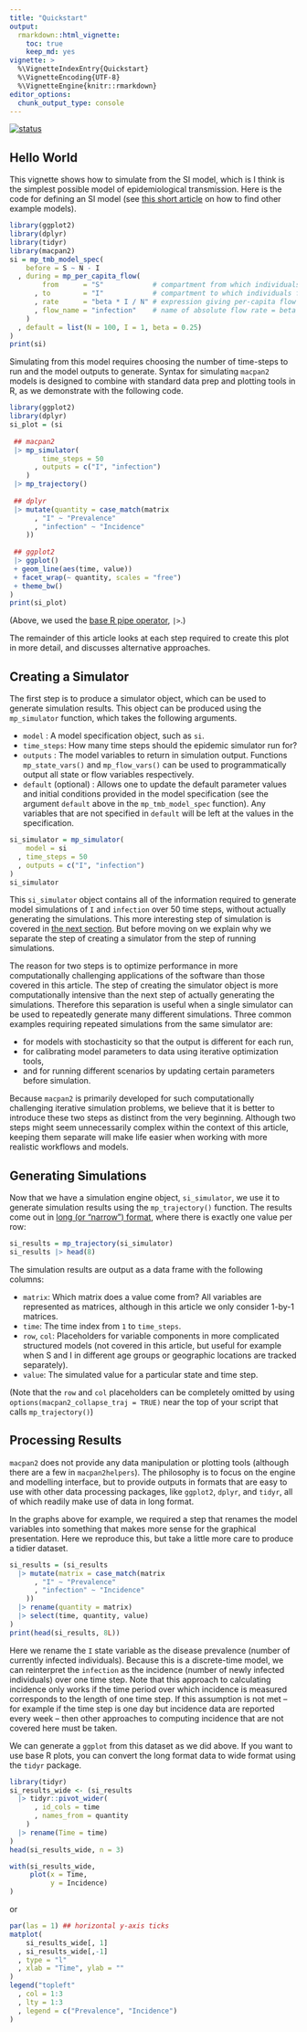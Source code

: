 ```yaml
---
title: "Quickstart"
output: 
  rmarkdown::html_vignette:
    toc: true
    keep_md: yes
vignette: >
  %\VignetteIndexEntry{Quickstart}
  %\VignetteEncoding{UTF-8}
  %\VignetteEngine{knitr::rmarkdown}
editor_options: 
  chunk_output_type: console
---
```


[![status](https://img.shields.io/badge/status-stable-green)](https://canmod.github.io/macpan2/articles/vignette-status#stable)

## Hello World

This vignette shows how to simulate from the SI model, which is I think is the simplest possible model of epidemiological transmission. Here is the code for defining an SI model (see [this short article](https://canmod.github.io/macpan2/articles/example_models) on how to find other example models).
```r
library(ggplot2)
library(dplyr)
library(tidyr)
library(macpan2)
si = mp_tmb_model_spec(
    before = S ~ N - I
  , during = mp_per_capita_flow(
        from      = "S"            # compartment from which individuals flow
      , to        = "I"            # compartment to which individuals flow
      , rate      = "beta * I / N" # expression giving per-capita flow rate
      , flow_name = "infection"    # name of absolute flow rate = beta * I * S/N
    )
  , default = list(N = 100, I = 1, beta = 0.25)
)
print(si)
```

Simulating from this model requires choosing the number of time-steps to run and the model outputs to generate. Syntax for simulating `macpan2` models is designed to combine with standard data prep and plotting tools in R, as we demonstrate with the following code.
```r
library(ggplot2)
library(dplyr)
si_plot = (si
 
 ## macpan2
 |> mp_simulator(
        time_steps = 50
      , outputs = c("I", "infection")
    )
 |> mp_trajectory()
 
 ## dplyr
 |> mutate(quantity = case_match(matrix
      , "I" ~ "Prevalence"
      , "infection" ~ "Incidence"
    ))
 
 ## ggplot2
 |> ggplot() 
 + geom_line(aes(time, value)) 
 + facet_wrap(~ quantity, scales = "free")
 + theme_bw()
)
print(si_plot)
```

(Above, we used the [base R pipe operator](https://www.tidyverse.org/blog/2023/04/base-vs-magrittr-pipe/#pipes), `|>`.)

The remainder of this article looks at each step required to create this plot in more detail, and discusses alternative approaches.

## Creating a Simulator

The first step is to produce a simulator object, which can be used to generate simulation results. This object can be produced using the `mp_simulator` function, which takes the following arguments.

- `model` : A model specification object, such as `si`.
- `time_steps`: How many time steps should the epidemic simulator run for? 
- `outputs` : The model variables to return in simulation output. Functions `mp_state_vars()` and `mp_flow_vars()` can be used to programmatically output all state or flow variables respectively.
- `default` (optional) : Allows one to update the default parameter values and initial conditions provided in the model specification (see the argument `default` above in the `mp_tmb_model_spec` function). Any variables that are not specified in `default` will be left at the values in the specification.

```r
si_simulator = mp_simulator(
    model = si 
  , time_steps = 50
  , outputs = c("I", "infection")
)
si_simulator
```

This `si_simulator` object contains all of the information required to generate model simulations of `I` and `infection` over 50 time steps, without actually generating the simulations. This more interesting step of simulation is covered in [the next section](#generating-simulations). But before moving on we explain why we separate the step of creating a simulator from the step of running simulations.

The reason for two steps is to optimize performance in more computationally challenging applications of the software than those covered in this article. The step of creating the simulator object is more computationally intensive than the next step of actually generating the simulations. Therefore this separation is useful when a single simulator can be used to repeatedly generate many different simulations. Three common examples requiring repeated simulations from the same simulator are:

* for models with stochasticity so that the output is different for each run,
* for calibrating model parameters to data using iterative optimization tools,
* and for running different scenarios by updating certain parameters before simulation.

Because `macpan2` is primarily developed for such computationally challenging iterative simulation problems, we believe that it is better to introduce these two steps as distinct from the very beginning. Although two steps might seem unnecessarily complex within the context of this article, keeping them separate will make life easier when working with more realistic workflows and models. 

## Generating Simulations

Now that we have a simulation engine object,  `si_simulator`, we use it to generate simulation results using the `mp_trajectory()` function. The results come out in [long (or "narrow") format](https://en.wikipedia.org/wiki/Wide_and_narrow_data), where there is exactly one value per row:

```r
si_results = mp_trajectory(si_simulator)
si_results |> head(8)
```

The simulation results are output as a data frame with the following columns:

- `matrix`: Which matrix does a value come from? All variables are represented as matrices, although in this article we only consider 1-by-1 matrices.
- `time`: The time index from `1` to `time_steps`.
- `row`, `col`: Placeholders for variable components in more complicated structured models (not covered in this article, but useful for example when S and I in different age groups or geographic locations are tracked separately).
- `value`: The simulated value for a particular state and time step.

(Note that the `row` and `col` placeholders can be completely omitted by using `options(macpan2_collapse_traj = TRUE)` near the top of your script that calls `mp_trajectory()`)

## Processing Results

`macpan2` does not provide any data manipulation or plotting tools (although there are a few in `macpan2helpers`). The philosophy is to focus on the engine and modelling interface, but to provide outputs in formats that are easy to use with other data processing packages, like `ggplot2`, `dplyr`, and `tidyr`, all of which readily make use of data in long format.

In the graphs above for example, we required a step that renames the model variables into something that makes more sense for the graphical presentation. Here we reproduce this, but take a little more care to produce a tidier dataset.
```r
si_results = (si_results
  |> mutate(matrix = case_match(matrix
      , "I" ~ "Prevalence"
      , "infection" ~ "Incidence"
    ))
  |> rename(quantity = matrix)
  |> select(time, quantity, value)
)
print(head(si_results, 8L))
```

Here we rename the `I` state variable as the disease prevalence (number of currently infected individuals). Because this is a discrete-time model, we can reinterpret the `infection` as the incidence (number of newly infected individuals) over one time step. Note that this approach to calculating incidence only works if the time period over which incidence is measured corresponds to the length of one time step. If this assumption is not met -- for example if the time step is one day but incidence data are reported every week -- then other approaches to computing incidence that are not covered here must be taken.

We can generate a `ggplot` from this dataset as we did above. If you want to use base R plots, you can convert the long format data to wide format using the `tidyr` package.
```r
library(tidyr)
si_results_wide <- (si_results
  |> tidyr::pivot_wider(
      , id_cols = time
      , names_from = quantity
    )
  |> rename(Time = time)
)
head(si_results_wide, n = 3)
```

```r
with(si_results_wide,
     plot(x = Time,
          y = Incidence)
)
```

or

```r
par(las = 1) ## horizontal y-axis ticks
matplot(
    si_results_wide[, 1]
  , si_results_wide[,-1]
  , type = "l"
  , xlab = "Time", ylab = ""
)
legend("topleft"
  , col = 1:3
  , lty = 1:3
  , legend = c("Prevalence", "Incidence")
)
```
